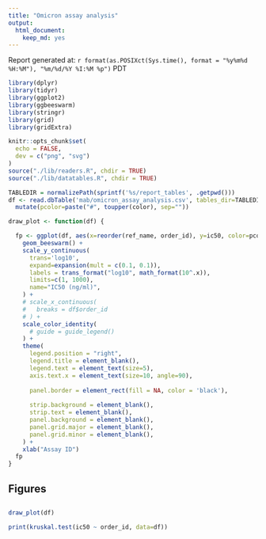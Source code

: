 ```yaml
---
title: "Omicron assay analysis"
output:
  html_document:
    keep_md: yes
---
```


Report generated at: `r format(as.POSIXct(Sys.time(), format = "%y%m%d %H:%M"), "%m/%d/%Y %I:%M %p")` PDT


```r
library(dplyr)
library(tidyr)
library(ggplot2)
library(ggbeeswarm)
library(stringr)
library(grid)
library(gridExtra)

knitr::opts_chunk$set(
  echo = FALSE,
  dev = c("png", "svg")
)
source("./lib/readers.R", chdir = TRUE)
source("./lib/datatables.R", chdir = TRUE)

TABLEDIR = normalizePath(sprintf('%s/report_tables', .getpwd()))
df <- read.dbTable('mab/omicron_assay_analysis.csv', tables_dir=TABLEDIR) %>%
  mutate(pcolor=paste("#", toupper(color), sep=""))

```

```r


draw_plot <- function(df) {

  fp <- ggplot(df, aes(x=reorder(ref_name, order_id), y=ic50, color=pcolor)) +
    geom_beeswarm() +
    scale_y_continuous(
      trans='log10',
      expand=expansion(mult = c(0.1, 0.1)),
      labels = trans_format("log10", math_format(10^.x)),
      limits=c(1, 1000),
      name="IC50 (ng/ml)",
    ) +
    # scale_x_continuous(
    #   breaks = df$order_id
    # ) + 
    scale_color_identity(
      # guide = guide_legend()
    ) +
    theme(
      legend.position = "right",
      legend.title = element_blank(),
      legend.text = element_text(size=5),
      axis.text.x = element_text(size=10, angle=90),
      
      panel.border = element_rect(fill = NA, color = 'black'),
      
      strip.background = element_blank(),
      strip.text = element_blank(),
      panel.background = element_blank(),
      panel.grid.major = element_blank(),
      panel.grid.minor = element_blank(),
    ) +
    xlab("Assay ID")
  fp 
} 
```

## Figures

##
```r

draw_plot(df)

print(kruskal.test(ic50 ~ order_id, data=df))

```